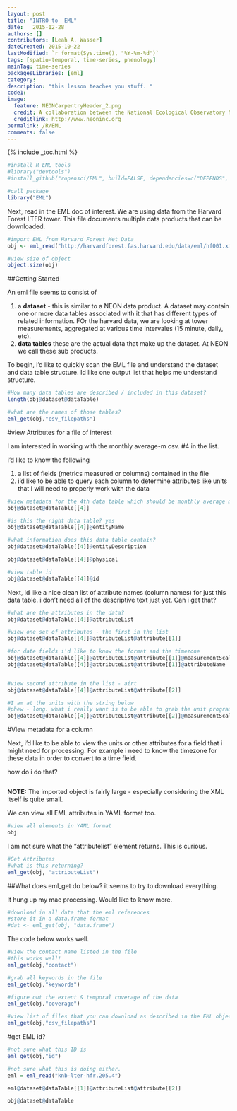 ```yaml
---
layout: post
title: "INTRO to  EML"
date:   2015-12-28
authors: []
contributors: [Leah A. Wasser]
dateCreated: 2015-10-22
lastModified: `r format(Sys.time(), "%Y-%m-%d")`
tags: [spatio-temporal, time-series, phenology]
mainTag: time-series
packagesLibraries: [eml]
category: 
description: "this lesson teaches you stuff. "
code1: 
image:
  feature: NEONCarpentryHeader_2.png
  credit: A collaboration between the National Ecological Observatory Network (NEON) and Data Carpentry
  creditlink: http://www.neoninc.org
permalink: /R/EML
comments: false
---
```


{% include _toc.html %}

```r
#install R EML tools
#library("devtools")
#install_github("ropensci/EML", build=FALSE, dependencies=c("DEPENDS", "IMPORTS"))

#call package
library("EML")

```

Next, read in the EML doc of interest. We are using data from the Harvard 
Forest LTER tower. This file documents multiple data products that can be downloaded.

```r
#import EML from Harvard Forest Met Data
obj <- eml_read("http://harvardforest.fas.harvard.edu/data/eml/hf001.xml")

#view size of object
object.size(obj)
```

##Getting Started

An eml file seems to consist of

1. a **dataset** - this is similar to a NEON data product. A dataset may contain
one or more data tables associated with it that has different types of related
information. FOr the harvard data, we are looking at tower measurements, aggregated
at various time intervales (15 minute, daily, etc).
2. **data tables** these are the actual data that make up the dataset. At NEON
we call these sub products.

To begin, i'd like to quickly scan the EML file and understand the 
dataset and data table structure. Id like one output list that helps me understand
structure.



```r

#How many data tables are described / included in this dataset?
length(obj@dataset@dataTable)

#what are the names of those tables?
eml_get(obj,"csv_filepaths")


```

#view Attributes for a file of interest

I am interested in working with the monthly average-m csv. #4 in the list. 

I'd like to know the following

1. a list of fields (metrics measured or columns) contained in the file
2. i'd like to be able to query each column to determine attributes like units that
I will need to properly work with the data

```r
#view metadata for the 4th data table which should be monthly average metric
obj@dataset@dataTable[[4]]

#is this the right data table? yes
obj@dataset@dataTable[[4]]@entityName

#what information does this data table contain?
obj@dataset@dataTable[[4]]@entityDescription

obj@dataset@dataTable[[4]]@physical

#view table id
obj@dataset@dataTable[[4]]@id

```

Next, id like a nice clean list of attribute names (column names) for just this
data table. i don't need all of the descriptive text just yet. Can i get that?

```r
#what are the attributes in the data?
obj@dataset@dataTable[[4]]@attributeList

#view one set of attributes - the first in the list
obj@dataset@dataTable[[4]]@attributeList@attribute[[1]]

#for date fields i'd like to know the format and the timezone
obj@dataset@dataTable[[4]]@attributeList@attribute[[1]]@measurementScale
obj@dataset@dataTable[[4]]@attributeList@attribute[[1]]@attributeName


#view second attribute in the list - airt
obj@dataset@dataTable[[4]]@attributeList@attribute[[2]]

#I am at the units with the string below
#phew - long. what i really want is to be able to grab the unit programmatically
obj@dataset@dataTable[[4]]@attributeList@attribute[[2]]@measurementScale

```


#View metadata for a column

Next, i'd like to be able to view the units or other attributes for a field that
i might need for processing. For example i need to know the timezone for these
data in order to convert to a time field.

how do i do that?

```r

```




**NOTE:** The imported object is fairly large - especially considering the XML itself is
quite small.

We can view all EML attributes in YAML format too.
```r
#view all elements in YAML format
obj
```

I am not sure what the "attributelist" element returns. This is curious.

```r
#Get Attributes
#what is this returning?
eml_get(obj, "attributeList")

```

##What does eml_get do below? it seems to try to download everything.

It hung up my mac processing. Would like to know more. 

```r
#download in all data that the eml references
#store it in a data.frame format
#dat <- eml_get(obj, "data.frame")

```

The code below works well.

```r
#view the contact name listed in the file
#this works well!
eml_get(obj,"contact")

#grab all keywords in the file
eml_get(obj,"keywords")

#figure out the extent & temporal coverage of the data
eml_get(obj,"coverage")

#view list of files that you can download as described in the EML object 
eml_get(obj,"csv_filepaths")
```

#get EML id?

```r
#not sure what this ID is
eml_get(obj,"id")

#not sure what this is doing either.
eml = eml_read("knb-lter-hfr.205.4")

eml@dataset@dataTable[[1]]@attributeList@attribute[[2]]

obj@dataset@dataTable

```



